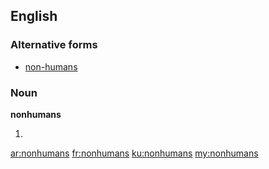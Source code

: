 ==English==

===Alternative forms===
* [[non-humans]]

===Noun===
'''nonhumans'''

# {{plural of|nonhuman}}

[[ar:nonhumans]]
[[fr:nonhumans]]
[[ku:nonhumans]]
[[my:nonhumans]]